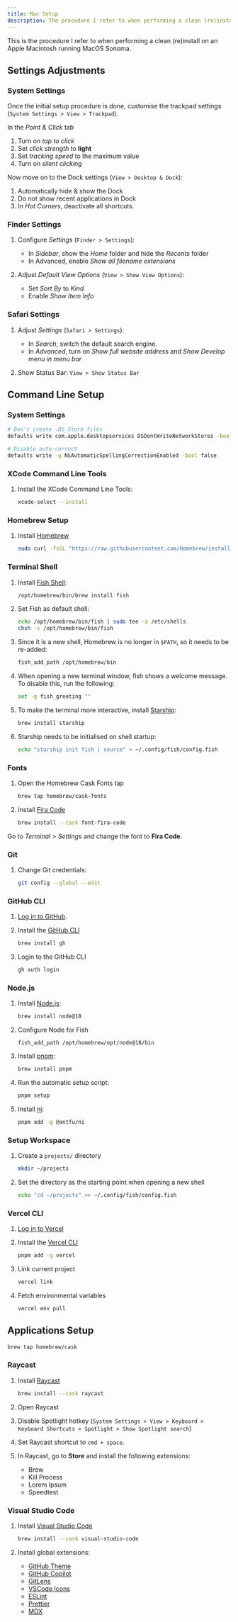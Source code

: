 ```yaml
---
title: Mac Setup
description: The procedure I refer to when performing a clean (re)install on an Apple Macintosh
---
```


This is the procedure I refer to when performing a clean (re)install on an Apple Macintosh running MacOS Sonoma.

## Settings Adjustments

### System Settings

Once the initial setup procedure is done, customise the trackpad settings (`System Settings > View > Trackpad`).

In the _Point & Click_ tab

1. Turn on _tap to click_
2. Set _click strength_ to **light**
3. Set _tracking speed_ to the maximum value
4. Turn on _silent clicking_

Now move on to the Dock settings (`View > Desktop & Dock`):

1. Automatically hide & show the Dock
2. Do not show recent applications in Dock
3. In _Hot Corners_, deactivate all shortcuts.

### Finder Settings

1. Configure _Settings_ (`Finder > Settings`):

   - In _Sidebar_, show the _Home_ folder and hide the _Recents_ folder
   - In Advanced, enable _Show all filename extensions_

2. Adjust _Default View Options_ (`View > Show View Options`):

   - Set _Sort By_ to _Kind_
   - Enable _Show Item Info_

### Safari Settings

1. Adjust _Settings_ (`Safari > Settings`):

   - In _Search_, switch the default search engine.
   - In _Advanced_, turn on _Show full website address_ and _Show Develop menu in menu bar_

2. Show Status Bar: `View > Show Status Bar`

## Command Line Setup

### System Settings

```bash
# Don't create .DS_Store files
defaults write com.apple.desktopservices DSDontWriteNetworkStores -bool true

# Disable auto-correct
defaults write -g NSAutomaticSpellingCorrectionEnabled -bool false
```

### XCode Command Line Tools

1. Install the XCode Command Line Tools:

   ```bash
   xcode-select --install
   ```

### Homebrew Setup

1. Install [Homebrew](https://brew.sh)

   ```bash
   sudo curl -fsSL "https://raw.githubusercontent.com/Homebrew/install/HEAD/install.sh" | bash
   ```

### Terminal Shell

1. Install [Fish Shell](https://fishshell.com):

   ```bash
   /opt/homebrew/bin/brew install fish
   ```

2. Set Fish as default shell:

   ```bash
   echo /opt/homebrew/bin/fish | sudo tee -a /etc/shells
   chsh -s /opt/homebrew/bin/fish
   ```

3. Since it is a new shell, Homebrew is no longer in `$PATH`, so it needs to be re-added:

   ```bash
   fish_add_path /opt/homebrew/bin
   ```

4. When opening a new terminal window, fish shows a welcome message. To disable this, run the following:

   ```bash
   set -g fish_greeting ""
   ```

5. To make the terminal more interactive, install [Starship](https://starship.rs):

   ```bash
   brew install starship
   ```

6. Starship needs to be initialised on shell startup:

   ```bash
   echo "starship init fish | source" > ~/.config/fish/config.fish
   ```

### Fonts

1. Open the Homebrew Cask Fonts tap

   ```bash
   brew tap homebrew/cask-fonts
   ```

1. Install [Fira Code](https://github.com/tonsky/FiraCode)

   ```bash
   brew install --cask font-fira-code
   ```

Go to _Terminal > Settings_ and change the font to **Fira Code**.

### Git

1. Change Git credentials:

   ```bash
   git config --global --edit
   ```

### GitHub CLI

1. [Log in to GitHub](https://github.com/login).

2. Install the [GitHub CLI](https://cli.github.com)

   ```bash
   brew install gh
   ```

3. Login to the GitHub CLI

   ```bash
   gh auth login
   ```

### Node.js

1. Install [Node.js](https://nodejs.org):

   ```bash
   brew install node@18
   ```

2. Configure Node for Fish

   ```
   fish_add_path /opt/homebrew/opt/node@18/bin
   ```

3. Install [pnpm](https://pnpm.io):

   ```bash
   brew install pnpm
   ```

4. Run the automatic setup script:

   ```bash
   pnpm setup
   ```

5. Install [ni](https://github.com/antfu/ni):

   ```bash
   pnpm add -g @antfu/ni
   ```

### Setup Workspace

1. Create a `projects/` directory

   ```bash
   mkdir ~/projects
   ```

2. Set the directory as the starting point when opening a new shell
   ```bash
   echo "cd ~/projects" >> ~/.config/fish/config.fish
   ```

### Vercel CLI

1. [Log in to Vercel](https://vercel.com/login)

2. Install the [Vercel CLI](https://vercel.com/cli)

   ```bash
   pnpm add -g vercel
   ```

3. Link current project

   ```bash
   vercel link
   ```

4. Fetch environmental variables

   ```bash
   vercel env pull
   ```

## Applications Setup

```bash
brew tap homebrew/cask
```

### Raycast

1. Install [Raycast](https://code.visualstudio.org)

   ```bash
   brew install --cask raycast
   ```

2. Open Raycast

3. Disable Spotlight hotkey (`System Settings > View > Keyboard > Keyboard Shortcuts > Spotlight > Show Spotlight search`)

4. Set Raycast shortcut to `cmd + space`.

5. In Raycast, go to **Store** and install the following extensions:

   - Brew
   - Kill Process
   - Lorem Ipsum
   - Speedtest

### Visual Studio Code

1. Install [Visual Studio Code](https://code.visualstudio.org)

   ```bash
   brew install --cask visual-studio-code
   ```

2. Install global extensions:

   - [GitHub Theme](https://marketplace.visualstudio.com/items?itemName=GitHub.github-vscode-theme)
   - [GitHub Copilot](https://marketplace.visualstudio.com/items?itemName=GitHub.copilot)
   - [GitLens](https://marketplace.visualstudio.com/items?itemName=eamodio.gitlens)
   - [VSCode Icons](https://marketplace.visualstudio.com/items?itemName=vscode-icons-team.vscode-icons)
   - [ESLint](https://marketplace.visualstudio.com/items?itemName=dbaeumer.vscode-eslint)
   - [Prettier](https://marketplace.visualstudio.com/items?itemName=esbenp.prettier-vscode)
   - [MDX](https://marketplace.visualstudio.com/items?itemName=unifiedjs.vscode-mdx)
